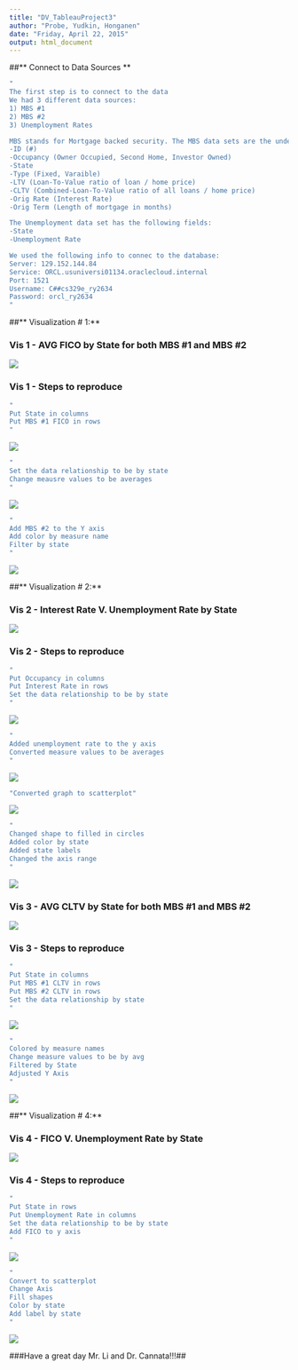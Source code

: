 ```yaml
---
title: "DV_TableauProject3"
author: "Probe, Yudkin, Honganen"
date: "Friday, April 22, 2015"
output: html_document
---
```


##** Connect to Data Sources **

```r
"
The first step is to connect to the data
We had 3 different data sources:
1) MBS #1
2) MBS #2
3) Unemployment Rates

MBS stands for Mortgage backed security. The MBS data sets are the underlying records of the mortgages that comprise the security. Each one has the fields: 
-ID (#)
-Occupancy (Owner Occupied, Second Home, Investor Owned)
-State
-Type (Fixed, Varaible)
-LTV (Loan-To-Value ratio of loan / home price)
-CLTV (Combined-Loan-To-Value ratio of all loans / home price)
-Orig Rate (Interest Rate)
-Orig Term (Length of mortgage in months)

The Unemployment data set has the following fields:
-State
-Unemployment Rate

We used the following info to connec to the database:
Server: 129.152.144.84
Service: ORCL.usuniversi01134.oraclecloud.internal
Port: 1521
Username: C##cs329e_ry2634
Password: orcl_ry2634
"

```

##** Visualization # 1:**

### Vis 1 - AVG FICO by State for both MBS #1 and MBS #2
![](./Final_Vis1.png)

### Vis 1 - Steps to reproduce
```r
"
Put State in columns
Put MBS #1 FICO in rows
"
```
![](./Vis1_SS1.png)
```r
"
Set the data relationship to be by state
Change meausre values to be averages
"
```
![](./Vis1_SS2.png)
```r
"
Add MBS #2 to the Y axis
Add color by measure name
Filter by state
"
```
![](./Vis1_SS3.png)

##** Visualization # 2:**

### Vis 2 - Interest Rate V. Unemployment Rate by State
![](./Final_Vis2.png)

### Vis 2 - Steps to reproduce
```r
"
Put Occupancy in columns
Put Interest Rate in rows
Set the data relationship to be by state
"
```
![](./Vis2_SS1.png)
```r
"
Added unemployment rate to the y axis
Converted measure values to be averages
"

```
![](./Vis2_SS2.png)
```r
"Converted graph to scatterplot"
```
![](./Vis2_SS3.png)
```r
"
Changed shape to filled in circles
Added color by state
Added state labels
Changed the axis range
"
```
![](./Vis2_SS4.png)

### Vis 3 - AVG CLTV by State for both MBS #1 and MBS #2
![](./Final_Vis3.png)

### Vis 3 - Steps to reproduce
```r
"
Put State in columns
Put MBS #1 CLTV in rows
Put MBS #2 CLTV in rows
Set the data relationship by state
"
```
![](./Vis3_SS1.png)
```r
"
Colored by measure names
Change measure values to be by avg
Filtered by State
Adjusted Y Axis
"
```
![](./Vis3_SS2.png)

##** Visualization # 4:**

### Vis 4 - FICO V. Unemployment Rate by State
![](./Final_Vis4.png)

### Vis 4 - Steps to reproduce
```r
"
Put State in rows
Put Unemployment Rate in columns
Set the data relationship to be by state
Add FICO to y axis
"
```
![](./Vis4_SS1.png)
```r
"
Convert to scatterplot
Change Axis
Fill shapes
Color by state
Add label by state
"

```
![](./Vis4_SS2.png)


###Have a great day Mr. Li and Dr. Cannata!!!##



